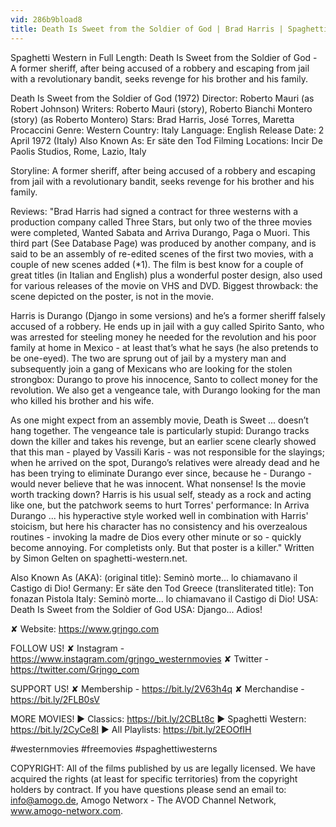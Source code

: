 ```yaml
---
vid: 286b9bload8
title: Death Is Sweet from the Soldier of God | Brad Harris | Spaghetti Western | Cowboy Film
---
```


Spaghetti Western in Full Length: Death Is Sweet from the Soldier of God - A former sheriff, after being accused of a robbery and escaping from jail with a revolutionary bandit, seeks revenge for his brother and his family.

Death Is Sweet from the Soldier of God (1972)
Director: Roberto Mauri (as Robert Johnson)
Writers: Roberto Mauri (story), Roberto Bianchi Montero (story) (as Roberto Montero) 
Stars: Brad Harris, José Torres, Maretta Procaccini 
Genre: Western 
Country: Italy
Language: English
Release Date: 2 April 1972 (Italy) 
Also Known As: Er säte den Tod 
Filming Locations: Incir De Paolis Studios, Rome, Lazio, Italy 

Storyline: 
A former sheriff, after being accused of a robbery and escaping from jail with a revolutionary bandit, seeks revenge for his brother and his family.

Reviews:
"Brad Harris had signed a contract for three westerns with a production company called Three Stars, but only two of the three movies were completed, Wanted Sabata and Arriva Durango, Paga o Muori. This third part (See Database Page) was produced by another company, and is said to be an assembly of re-edited scenes of the first two movies, with a couple of new scenes added (*1). The film is best know for a couple of great titles (in Italian and English) plus a wonderful poster design, also used for various releases of the movie on VHS and DVD. Biggest throwback: the scene depicted on the poster, is not in the movie.

Harris is Durango (Django in some versions) and he’s a former sheriff falsely accused of a robbery. He ends up in jail with a guy called Spirito Santo, who was arrested for steeling money he needed for the revolution and his poor family at home in Mexico - at least that’s what he says (he also pretends to be one-eyed). The two are sprung out of jail by a mystery man and subsequently join a gang of Mexicans who are looking for the stolen strongbox: Durango to prove his innocence, Santo to collect money for the revolution. We also get a vengeance tale, with Durango looking for the man who killed his brother and his wife.

As one might expect from an assembly movie, Death is Sweet ... doesn’t hang together. The vengeance tale is particularly stupid: Durango tracks down the killer and takes his revenge, but an earlier scene clearly showed that this man - played by Vassili Karis - was not responsible for the slayings; when he arrived on the spot, Durango’s relatives were already dead and he has been trying to eliminate Durango ever since, because he - Durango - would never believe that he was innocent. What nonsense! Is the movie worth tracking down? Harris is his usual self, steady as a rock and acting like one, but the patchwork seems to hurt Torres' performance: In Arriva Durango ... his hyperactive style worked well in combination with Harris' stoicism, but here his character has no consistency and his overzealous routines - invoking la madre de Dios every other minute or so - quickly become annoying. For completists only. But that poster is a killer." Written by Simon Gelten on spaghetti-western.net.

Also Known As (AKA):
(original title): Seminò morte... lo chiamavano il Castigo di Dio!
Germany: Er säte den Tod
Greece (transliterated title): Ton fonazan Pistola
Italy: Seminò morte... lo chiamavano il Castigo di Dio!
USA: Death Is Sweet from the Soldier of God
USA: Django... Adios!

✘ Website: https://www.grjngo.com

FOLLOW US!
✘ Instagram - https://www.instagram.com/grjngo_westernmovies
✘ Twitter - https://twitter.com/Grjngo_com

SUPPORT US!
✘ Membership - https://bit.ly/2V63h4q
✘ Merchandise - https://bit.ly/2FLB0sV

MORE MOVIES! 
► Classics: https://bit.ly/2CBLt8c 
► Spaghetti Western: https://bit.ly/2CyCe8I 
► All Playlists: https://bit.ly/2EOOfIH 

#westernmovies #freemovies #spaghettiwesterns

COPYRIGHT: All of the films published by us are legally licensed. We have acquired the rights (at least for specific territories) from the copyright holders by contract. If you have questions please send an email to: info@amogo.de, Amogo Networx - The AVOD Channel Network, www.amogo-networx.com.